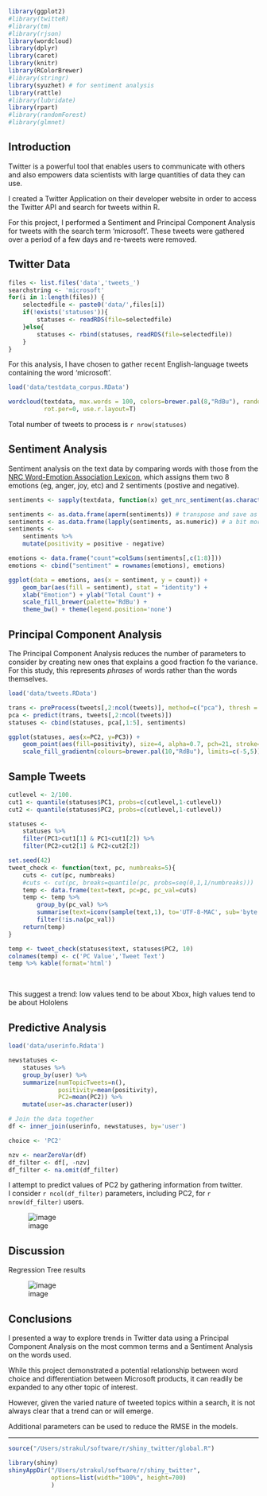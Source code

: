 ```r
library(ggplot2)
#library(twitteR)
#library(tm)
#library(rjson)
library(wordcloud)
library(dplyr)
library(caret)
library(knitr)
library(RColorBrewer)
#library(stringr)
library(syuzhet) # for sentiment analysis
library(rattle)
#library(lubridate)
library(rpart)
#library(randomForest)
#library(glmnet)
```

## Introduction

Twitter is a powerful tool that enables users to communicate with others and also empowers data scientists with large quantities of data they can use.

I created a Twitter Application on their developer website in order to access the Twitter API and search for tweets within R.

For this project, I performed a Sentiment and Principal Component Analysis for tweets with the search term 'microsoft'. These tweets were gathered over a period of a few days and re-tweets were removed.

## Twitter Data {.flexbox .vcenter}

```r
files <- list.files('data','tweets_')
searchstring <- 'microsoft'
for(i in 1:length(files)) {
    selectedfile <- paste0('data/',files[i])
    if(!exists('statuses')){
        statuses <- readRDS(file=selectedfile)
    }else{
        statuses <- rbind(statuses, readRDS(file=selectedfile))
    }
}
```

For this analysis, I have chosen to gather recent English-language tweets containing the word 'microsoft'.

```r
load('data/testdata_corpus.RData') 

wordcloud(textdata, max.words = 100, colors=brewer.pal(8,"RdBu"), random.order=F, 
          rot.per=0, use.r.layout=T)
```


Total number of tweets to process is `r nrow(statuses)`

## Sentiment Analysis {.flexbox .vcenter}

Sentiment analysis on the text data by comparing words with those from the [NRC Word-Emotion Association Lexicon](http://saifmohammad.com/WebPages/NRC-Emotion-Lexicon.htm), which assigns them two 8 emotions (eg, anger, joy, etc) and 2 sentiments (postive and negative).

```r
sentiments <- sapply(textdata, function(x) get_nrc_sentiment(as.character(x)))

sentiments <- as.data.frame(aperm(sentiments)) # transpose and save as dataframe
sentiments <- as.data.frame(lapply(sentiments, as.numeric)) # a bit more to organize
sentiments <-
    sentiments %>%
    mutate(positivity = positive - negative)

emotions <- data.frame("count"=colSums(sentiments[,c(1:8)]))
emotions <- cbind("sentiment" = rownames(emotions), emotions)

ggplot(data = emotions, aes(x = sentiment, y = count)) +
    geom_bar(aes(fill = sentiment), stat = "identity") +
    xlab("Emotion") + ylab("Total Count") + 
    scale_fill_brewer(palette='RdBu') + 
    theme_bw() + theme(legend.position='none')
```

## Principal Component Analysis {.flexbox .vcenter}

The Principal Component Analysis reduces the number of parameters to consider by creating new ones that explains a good fraction fo the variance. For this study, this represents *phrases* of words rather than the words themselves.

```r
load('data/tweets.RData') 

trans <- preProcess(tweets[,2:ncol(tweets)], method=c("pca"), thresh = 0.95)
pca <- predict(trans, tweets[,2:ncol(tweets)])
statuses <- cbind(statuses, pca[,1:5], sentiments)

ggplot(statuses, aes(x=PC2, y=PC3)) + 
    geom_point(aes(fill=positivity), size=4, alpha=0.7, pch=21, stroke=1.3) + 
    scale_fill_gradientn(colours=brewer.pal(10,"RdBu"), limits=c(-5,5)) + theme_bw()
```


## Sample Tweets {.smaller .nice_table}

```r
cutlevel <- 2/100.
cut1 <- quantile(statuses$PC1, probs=c(cutlevel,1-cutlevel))
cut2 <- quantile(statuses$PC2, probs=c(cutlevel,1-cutlevel))

statuses <- 
    statuses %>%
    filter(PC1>cut1[1] & PC1<cut1[2]) %>%
    filter(PC2>cut2[1] & PC2<cut2[2])
```

```r
set.seed(42)
tweet_check <- function(text, pc, numbreaks=5){
    cuts <- cut(pc, numbreaks)
    #cuts <- cut(pc, breaks=quantile(pc, probs=seq(0,1,1/numbreaks)))
    temp <- data.frame(text=text, pc=pc, pc_val=cuts)
    temp <- temp %>%
        group_by(pc_val) %>%
        summarise(text=iconv(sample(text,1), to='UTF-8-MAC', sub='byte')) %>%
        filter(!is.na(pc_val))
    return(temp)
}

temp <- tweet_check(statuses$text, statuses$PC2, 10) 
colnames(temp) <- c('PC Value','Tweet Text')
temp %>% kable(format='html')
```

<br>

This suggest a trend: low values tend to be about Xbox, high values tend to be about Hololens

## Predictive Analysis {.nice_plot}

```r
load('data/userinfo.Rdata')

newstatuses <-
    statuses %>%
    group_by(user) %>%
    summarize(numTopicTweets=n(),
              positivity=mean(positivity),
              PC2=mean(PC2)) %>% 
    mutate(user=as.character(user))

# Join the data together
df <- inner_join(userinfo, newstatuses, by='user')

choice <- 'PC2'

nzv <- nearZeroVar(df)
df_filter <- df[, -nzv]
df_filter <- na.omit(df_filter)
```


I attempt to predict values of PC2 by gathering information from twitter.   
I consider `r ncol(df_filter)` parameters, including PC2, for `r nrow(df_filter)` users.

![image](microsoft_analysis_files/figure-html/rmse_plot-1.png)

[//]: ( While these models can predict the values of PC2, their errors remain fairly large. I interpret this as the PC2 value having large variation in terms of the word choices used to construct the individual tweets. A possible way to improve these models would be to consider more parameters given that we have enough data to support this. These additional parameters could come from twitter or from external sources. Another possibility is to re-examine our source of data. Rather than gathering 'recent' tweets, we could have gathered 'popuplar' or 'mixed' tweets, which would rely on Twitter's algorithms to return a different sample of tweets. Yet another possibility would be to consider a different API, such as gathering data from Facebook. )

## Discussion {.nice_plot}

Regression Tree results

![image](microsoft_analysis_files/figure-html/rt_plot-1.png)

[//]: (The above suggests that users with very negative PC2 values (associated with excitement about the Xbox product) also have very few followers and have been on Twitter a very small amount of time. This suggest these types of users are actually Twitter robot accounts created to spam advertisement on this particular Xbox news story. I would argue it's safe to disregard spending any advertising efforts on these users.)

[//]: (On the other hand, for higher PC2 values (associated with excitement about the Hololens product), we can see more meaningful information. The value of PC2 for a user depends on the postivity, which is a measure on how often positive and negative words are used; the number of statuses or tweets they've had; the number of lists they follow; and the number of favorites they have.)

## Conclusions

I presented a way to explore trends in Twitter data using a Principal Component Analysis on the most common terms and a Sentiment Analysis on the words used.

While this project demonstrated a potential relationship between word choice and differentiation between Microsoft products, it can readily be expanded to any other topic of interest. 

However, given the varied nature of tweeted topics within a search, it is not always clear that a trend can or will emerge.

Additional parameters can be used to reduce the RMSE in the models.

----

```r
source("/Users/strakul/software/r/shiny_twitter/global.R")
```


```r
library(shiny)
shinyAppDir("/Users/strakul/software/r/shiny_twitter",
            options=list(width="100%", height=700)
            )
```


